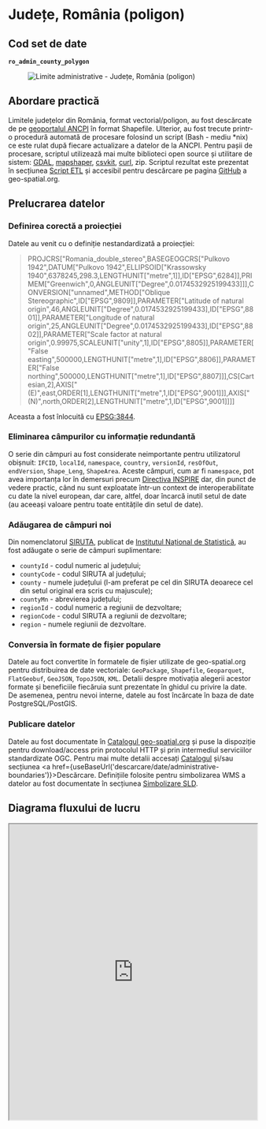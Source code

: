 
# Județe, România (poligon)

## Cod set de date

**`ro_admin_county_polygon`**

<figure style={{ textAlign: "center" }}>
  <img src={useBaseUrl('https://services.geo-spatial.org/data/thumbnails/administrative-boundaries/county/ro-admin-county-polygon.svg')} alt="Limite administrative - Județe, România (poligon)" />
</figure>

## Abordare practică

Limitele județelor din România, format vectorial/poligon, au fost descărcate de pe [geoportalul ANCPI](https://geoportal.ancpi.ro/portal/apps/webappviewer/index.html?id=faeba2d173374445b1f13512bd477bb2) în format Shapefile. Ulterior, au fost trecute printr-o procedură automată de procesare folosind un script (Bash - mediu *nix) ce este rulat după fiecare actualizare a datelor de la ANCPI. Pentru pașii de procesare, scriptul utilizează mai multe biblioteci open source și utilitare de sistem: [GDAL](https://gdal.org), [mapshaper](https://mapshaper.org/), [csvkit](https://csvkit.readthedocs.io/en/latest/), [curl](https://curl.se/), zip. Scriptul rezultat este prezentat în secțiunea [Script ETL](#script-etl) și accesibil pentru descărcare pe pagina [GitHub](https://github.com/geospatialorg/ingestie-date/blob/main/publish_update_ro_admin_county_polygon.sh) a geo-spatial.org.

## Prelucrarea datelor

### Definirea corectă a proiecției

Datele au venit cu o definiție nestandardizată a proiecției:

>PROJCRS["Romania_double_stereo",BASEGEOGCRS["Pulkovo 1942",DATUM["Pulkovo 1942",ELLIPSOID["Krassowsky 1940",6378245,298.3,LENGTHUNIT["metre",1]],ID["EPSG",6284]],PRIMEM["Greenwich",0,ANGLEUNIT["Degree",0.0174532925199433]]],CONVERSION["unnamed",METHOD["Oblique Stereographic",ID["EPSG",9809]],PARAMETER["Latitude of natural origin",46,ANGLEUNIT["Degree",0.0174532925199433],ID["EPSG",8801]],PARAMETER["Longitude of natural origin",25,ANGLEUNIT["Degree",0.0174532925199433],ID["EPSG",8802]],PARAMETER["Scale factor at natural origin",0.99975,SCALEUNIT["unity",1],ID["EPSG",8805]],PARAMETER["False easting",500000,LENGTHUNIT["metre",1],ID["EPSG",8806]],PARAMETER["False northing",500000,LENGTHUNIT["metre",1],ID["EPSG",8807]]],CS[Cartesian,2],AXIS["(E)",east,ORDER[1],LENGTHUNIT["metre",1,ID["EPSG",9001]]],AXIS["(N)",north,ORDER[2],LENGTHUNIT["metre",1,ID["EPSG",9001]]]]

Aceasta a fost înlocuită cu [EPSG:3844](https://epsg.io/3844).

### Eliminarea câmpurilor cu informație redundantă

O serie din câmpuri au fost considerate neimportante pentru utilizatorul obișnuit: `IFCID`, `localId`, `namespace`, `country`, `versionId`, `resOfOut`, `endVersion`, `Shape_Leng`, `ShapeArea`. Aceste câmpuri, cum ar fi `namespace`, pot avea importanța lor în demersuri precum [Directiva INSPIRE](https://knowledge-base.inspire.ec.europa.eu/) dar, din punct de vedere practic, când nu sunt exploatate într-un context de interoperabilitate cu date la nivel european, dar care, altfel, doar încarcă inutil setul de date (au aceeași valoare pentru toate entitățile din setul de date).

### Adăugarea de câmpuri noi

Din nomenclatorul [SIRUTA](http://80.96.186.4:81/senin/classifications.htm), publicat de [Institutul Național de Statistică](https://insse.ro), au fost adăugate o serie de câmpuri suplimentare:

* `countyId` - codul numeric al județului;
* `countyCode` - codul SIRUTA al județului;
* `county` - numele județului (l-am preferat pe cel din SIRUTA deoarece cel din setul original era scris cu majuscule);
* `countyMn` - abrevierea județului;
* `regionId` - codul numeric a regiunii de dezvoltare;
* `regionCode` - codul SIRUTA a regiunii de dezvoltare;
* `region` - numele regiunii de dezvoltare.

### Conversia în formate de fișier populare

Datele au foct convertite în formatele de fișier utilizate de geo-spatial.org pentru distribuirea de date vectoriale: `GeoPackage`, `Shapefile`, `Geoparquet`, `FlatGeobuf`, `GeoJSON`, `TopoJSON`, `KML`. Detalii despre motivația alegerii acestor formate și beneficiile fiecăruia sunt prezentate în ghidul cu privire la date. De asemenea, pentru nevoi interne, datele au fost încărcate în baza de date PostgreSQL/PostGIS.

### Publicare datelor

Datele au fost documentate în [Catalogul geo-spatial.org](https://services.geo-spatial.org/geonetwork/srv/eng/catalog.search#/metadata/0cf21019-7f4c-41ce-b1cb-3cac94a62d2e) și puse la dispoziție pentru download/access prin protocolul HTTP și prin intermediul serviciilor standardizate OGC. Pentru mai multe detalii accesați [Catalogul](https://services.geo-spatial.org/geonetwork/srv/eng/catalog.search#/metadata/0cf21019-7f4c-41ce-b1cb-3cac94a62d2e) și/sau secțiunea <a href={useBaseUrl('descarcare/date/administrative-boundaries')}>Descărcare</a>. Definițiile folosite pentru simbolizarea WMS a datelor au fost documentate în secțiunea [Simbolizare SLD](#simbolizare-sld).

## Diagrama fluxului de lucru

<iframe
  src="https://geo-spatial.org/jsoncrack/editor/?json=https://geo-spatial.org/descrieri-etl-json/etl_ro_admin_county_polygon.json"
  width="100%"
  height="600"
  style={{ border: '1px solid #ccc', borderRadius: '8px' }}
  loading="lazy"
/>

<a
  href="https://geo-spatial.org/jsoncrack/editor/?json=https://geo-spatial.org/descrieri-etl-json/etl_ro_admin_county_polygon.json"
  target="_blank"
  rel="noopener noreferrer"
>
  Deschide diagrama într-o pagină separată <i className="fa fa-external-link-alt" style={{ marginLeft: '0.3rem' }}></i>
</a>

## Script ETL

```bash title="procesare_limite_uat.sh"
#!/usr/bin/zsh

##############################################################################################################
#🛠 Publicare/actualizare Județe, România (poligon)
##############################################################################################################

#🎛 configurații

#🕹 activare mediu Anaconda cu bibliotecile necesare pentru procesare
source /home/ubuntu/anaconda3/etc/profile.d/conda.sh
conda activate geo

#🚏 definire căi date
ins_data_path="/storage/volumes/geoserver-1-storage/brute/institutii_romania/ins/siruta"
ancpi_data_path="/storage/volumes/geoserver-1-storage/brute/institutii_romania/ancpi/limite_administrative"
county_data_path="/storage/volumes/geoserver-1-storage/administrative_boundaries/county"
tmp_data_path="/storage/volumes/geoserver-1-storage/tmp"

#⚙️ PostGIS
pg_host="localhost"
pg_port=5432
pg_user="user"
pg_db="geospatial"
pg_pass="pass"
pg_schema="romania"

#⚙️ GeoServer
gs_url="http://localhost:8080/geoserver"
gs_user="user"
gs_pass="pass"
gs_workspace="administrative-boundaries"
gs_store="administrative-boundaries"
gs_layer_title="Limite administrative - județe, România (poligon)"
gs_layer_abstract="Setul de date conține limitele oficiale ale județelor din România, în format vectorial de tip poligon, procesat de comunitatea geo-spatial.org pe baza datelor publice furnizate de Agenția Națională de Cadastru și Publicitate Imobiliară. Versiunea curentă reflectă organizarea administrativ-teritorială valabilă în România anulului 2025."
gs_layer_keywords=("România" "județe" "limite administrative" "vector" "poligon")
gs_layer_metadata_link="https://services.geo-spatial.org/geonetwork/srv/eng/catalog.search#/metadata/0cf21019-7f4c-41ce-b1cb-3cac94a62d2e   "
gs_layer_style="administrative-boundaries:ro_admin_county_polygon_labels"
gs_layer_secondary_style="administrative-boundaries:ro_admin_county_polygon"

#⚙️ Date
layer_name="ro_admin_county_polygon"

echo "
🛠 Procesare Județe, România (poligon)
 "

echo "💾 Încărcare date în SQLite"

#💾 încărcare SHP ANCPI în SQLite
ogr2ogr -of "SQLite" -a_srs "EPSG:3844" -lco LAUNDER=NO ${tmp_data_path}/judete.db ${ancpi_data_path}/Unitate_administrativa_judet.shp

#💾 încărcare tabel regiuni de dezvoltare în SQLite
csvsql --db sqlite:///${tmp_data_path}/judete.db --insert ${ins_data_path}/siruta_zone.csv

#💾 încărcare tabel județe în SQLITE
csvsql --db sqlite:///${tmp_data_path}/judete.db --insert ${ins_data_path}/siruta_judete.csv

ogr2ogr -of "SQLite" -append -dsco SPATIALITE=YES -lco LAUNDER=NO -a_srs EPSG:3844 -nln ${layer_name} -sql "SELECT a.OGC_FID AS id, CAST(b.jud AS INTEGER) AS countyId, CAST(b.siruta AS INTEGER) AS countyCode, b.denj AS name, b.mnemonic, CAST(c.zona AS INTEGER) AS regionId, CAST(c.siruta AS INTEGER)  AS regionCode, c.denzona AS region, CAST(b.FSJ AS INTEGER) AS sortCode, a.beginvers AS version, a.GEOMETRY FROM Unitate_administrativa_judet AS a LEFT JOIN siruta_judete AS b ON (a.natcode = b.siruta) LEFT JOIN siruta_zone AS c ON (b.zona=c.zona)" ${tmp_data_path}/judete.db ${tmp_data_path}/judete.db

#💾 creare fișiere GeoPackage
echo "💾 creare fișiere GeoPackage"
if [ -f ${county_data_path}/${layer_name}.gpkg ]; then
    rm ${county_data_path}/${layer_name}.gpkg
fi
ogr2ogr -of GPKG -lco FID=id -nln ${layer_name} -a_srs EPSG:3844 -dialect sqlite -sql "SELECT GEOMETRY AS geometry, * FROM ${layer_name}" ${county_data_path}/${layer_name}.gpkg ${tmp_data_path}/judete.db

#💾 creare fișiere Esri Shapefile
echo "💾 creare fișiere Esri Shapefile"
if [ -f ${county_data_path}/${layer_name}.zip ]; then
    rm ${county_data_path}/${layer_name}.zip
fi
ogr2ogr -lco ENCODING=UTF-8 -nln ${layer_name} -dialect sqlite -sql "SELECT a.id AS id, * FROM ${layer_name} AS a" ${county_data_path}/${layer_name}.shp ${county_data_path}/${layer_name}.gpkg

#📦 arhivare fișiere shp
echo "📦 arhivare fișiere shp"
zip -j ${county_data_path}/${layer_name}.zip ${county_data_path}/${layer_name}.dbf ${county_data_path}/${layer_name}.shp ${county_data_path}/${layer_name}.prj ${county_data_path}/${layer_name}.shx  ${county_data_path}/${layer_name}.cpg

#💾 creare versiune FlatGeobuf
echo "💾 creare versiune FlatGeobuf"
if [ -f ${county_data_path}/${layer_name}.fgb ]; then
    rm ${county_data_path}/${layer_name}.fgb
fi
ogr2ogr -of FlatGeobuf -nlt MULTIPOLYGON -nln ${layer_name} -dialect sqlite -sql "SELECT a.id AS id, * FROM ${layer_name} AS a" ${county_data_path}/${layer_name}.fgb ${county_data_path}/${layer_name}.gpkg

#💾 creare versiune GeoParquet
echo "💾 creare versiune GeoParquet"
if [ -f ${county_data_path}/${layer_name}.parquet ]; then
    rm ${county_data_path}/${layer_name}.parquet
fi
ogr2ogr -of Parquet -nlt MULTIPOLYGON -nln ${layer_name} -dialect sqlite -sql "SELECT a.id AS id, * FROM ${layer_name} AS a" ${county_data_path}/${layer_name}.parquet ${county_data_path}/${layer_name}.gpkg

#💾 creare versiune GeoJSON
echo "💾 creare versiune GeoJSON"
if [ -f ${county_data_path}/${layer_name}.geojson ]; then
    rm ${county_data_path}/${layer_name}.geojson
fi
ogr2ogr -of GeoJSON -t_srs EPSG:4326 -nln ${layer_name} -dialect sqlite -sql "SELECT a.id AS id, * FROM ${layer_name} AS a" ${county_data_path}/${layer_name}.geojson ${county_data_path}/${layer_name}.gpkg

#💾 creare versiune KML
echo "💾 creare versiune KML"
if [ -f ${county_data_path}/${layer_name}.kml ]; then
    rm ${county_data_path}/${layer_name}.kml
fi
ogr2ogr -of KML -t_srs EPSG:4326 -dsco NameField=name ${county_data_path}/${layer_name}.kml ${county_data_path}/${layer_name}.gpkg

#💾 creare versiune TopoJSON
echo "💾 creare versiune TopoJSON"
if [ -f ${county_data_path}/${layer_name}.topojson ]; then
    rm ${county_data_path}/${layer_name}.topojson
fi
mapshaper -i ${county_data_path}/${layer_name}.geojson -o format=topojson ${county_data_path}/${layer_name}.topojson

#💾 actualizarea setului de date în baza de date PostGIS
echo "💾 actualizarea setului de date în baza de date PostGIS"
ogr2ogr -of PostgreSQL PG:"host=${pg_host} port=${pg_port} user=${pg_user} dbname=${pg_db} password=${pg_pass}" -lco schema=${pg_schema} -lco GEOMETRY_NAME=geom -lco overwrite=yes ${county_data_path}/${layer_name}.gpkg ${layer_name} -skipfailures -overwrite

#🖇 indexare date PostGIS
psql -h ${pg_host} -p ${pg_port} -U ${pg_user} -d ${pg_db} -c "
CREATE INDEX ${layer_name}_geom_idx ON romania.${layer_name} USING GIST (geom);
CLUSTER romania.${layer_name} USING ${layer_name}_geom_idx;"

#💾 publicarea/actualizarea serviciilor de date
echo "💾 publicarea/actualizarea serviciilor de date"

#❌ ștergere strat existent (dacă există)
echo "🔍 Verificare dacă există stratul."
HTTP_STATUS=$(curl -s -o /dev/null -w "%{http_code}" -u $gs_user:$gs_pass \
  "${gs_url}/rest/layers/${gs_workspace}:${layer_name}.xml")

if [ "$HTTP_STATUS" == "200" ]; then
    echo "⚠️  Stratul există. Se șterge."
    curl -s -u $gs_user:$gs_pass -XDELETE \
      "${gs_url}/rest/layers/${gs_workspace}:${layer_name}?recurse=true"
    echo "🗑️  Stratul a fost șters."
else
    echo "✅ Nu există strat cu acest nume."
fi

#💾 creare strat
echo "➕ Creare strat ${layer_name}"
curl -s -u $gs_user:$gs_pass -XPOST -H "Content-type: text/xml" \
  -d "<featureType>
         <name>${layer_name}</name>
         <nativeName>${layer_name}</nativeName>
         <title>${gs_layer_title}</title>
         <abstract>${gs_layer_abstract}</abstract>
     </featureType>" \
  "${gs_url}/rest/workspaces/${gs_workspace}/datastores/${gs_store}/featuretypes"

#💾 adăugare detalii suplimentare (keywords și metadata link)
echo "📝 Actualizare metadate"
keywords_xml=""
for keyword in "${gs_layer_keywords[@]}"; do
    keywords_xml+="<string>${keyword}</string>"
done

curl -s -u $gs_user:$gs_pass -XPUT -H "Content-type: text/xml" \
-d "<featureType>
        <keywords>
            ${keywords_xml}
        </keywords>
        <metadataLinks>
            <metadataLink>
                <type>text/xml</type>
                <metadataType>ISO19115:2003</metadataType>
                <content>${gs_layer_metadata_link}</content>
            </metadataLink>
        </metadataLinks>
    </featureType>" \
"${gs_url}/rest/workspaces/${gs_workspace}/datastores/${gs_store}/featuretypes/${layer_name}"

#💾 Setare stil implicit + atașare stil suplimentar
echo "🎨 Setare stil implicit + atașare stil suplimentar..."
curl -s -u $gs_user:$gs_pass -XPUT -H "Content-type: text/xml" \
  -d "<layer>
         <defaultStyle>
             <name>${gs_layer_style##*:}</name>
         </defaultStyle>
         <styles>
             <style>
                 <name>${gs_layer_secondary_style##*:}</name>
             </style>
         </styles>
     </layer>" \
  "${gs_url}/rest/layers/${gs_workspace}:${layer_name}"

echo "✅ Stratul ${layer_name} a fost adăugat și configurat cu succes în GeoServer."

#🗑️ Ștergere fișiere intermediare
echo "🗑️ Ștergere fișiere Shapefile"
rm ${county_data_path}/${layer_name}.dbf ${county_data_path}/${layer_name}.shp ${county_data_path}/${layer_name}.prj ${county_data_path}/${layer_name}.shx ${county_data_path}/${layer_name}.cpg ${tmp_data_path}/judete.db
```
Script accesibil și pe [GitHub](https://github.com/geospatialorg/ingestie-date/blob/main/publish_update_ro_admin_county_polygon.sh).

## Simbolizare SLD

### Simbolizare SLD implicită

```xml title="ro_admin_county_polygon_labels.sld"
<?xml version="1.0" encoding="UTF-8"?>
<StyledLayerDescriptor xmlns="http://www.opengis.net/sld" xmlns:ogc="http://www.opengis.net/ogc" xmlns:xsi="http://www.w3.org/2001/XMLSchema-instance" xsi:schemaLocation="http://www.opengis.net/sld http://schemas.opengis.net/sld/1.1.0/StyledLayerDescriptor.xsd" xmlns:xlink="http://www.w3.org/1999/xlink" xmlns:se="http://www.opengis.net/se" version="1.1.0">
  <NamedLayer>
  <se:Name>Județe</se:Name>
  <UserStyle>
    <se:Name>Limită județ</se:Name>
      <se:FeatureTypeStyle>

      <!-- Regula afișată doar la scări < 1:5.000.000, fără etichete -->
        <se:Rule>
          <se:Name>Limită județ</se:Name>
          <se:MinScaleDenominator>5000000</se:MinScaleDenominator>
          <se:PolygonSymbolizer>
            <se:Stroke>
              <se:SvgParameter name="stroke">#b71540</se:SvgParameter>
              <se:SvgParameter name="stroke-width">2</se:SvgParameter>
              <se:SvgParameter name="stroke-linejoin">bevel</se:SvgParameter>
            </se:Stroke>
          </se:PolygonSymbolizer>
        </se:Rule>

        <!-- Regula afișată doar la scări > 1:5.000.000, cu etichete -->
        <se:Rule>
          <se:Name>Limită județ</se:Name>
          <se:MaxScaleDenominator>5000000</se:MaxScaleDenominator>
          <se:PolygonSymbolizer>
            <se:Stroke>
              <se:SvgParameter name="stroke">#b71540</se:SvgParameter>
              <se:SvgParameter name="stroke-width">2</se:SvgParameter>
              <se:SvgParameter name="stroke-linejoin">bevel</se:SvgParameter>
            </se:Stroke>
          </se:PolygonSymbolizer>
          <se:TextSymbolizer>
            <se:Label>
              <ogc:PropertyName>name</ogc:PropertyName>
            </se:Label>
            <se:Font>
              <se:SvgParameter name="font-family">Helvetica</se:SvgParameter>
              <se:SvgParameter name="font-size">14</se:SvgParameter>
            </se:Font>
            <se:LabelPlacement>
              <se:PointPlacement>
                <se:AnchorPoint>
                  <se:AnchorPointX>0</se:AnchorPointX>
                  <se:AnchorPointY>0.5</se:AnchorPointY>
                </se:AnchorPoint>
              </se:PointPlacement>
            </se:LabelPlacement>
            <se:Halo>
              <se:Radius>2</se:Radius>
              <se:Fill>
                <se:SvgParameter name="fill">#ffffff</se:SvgParameter>
              </se:Fill>
            </se:Halo>
            <se:Fill>
              <se:SvgParameter name="fill">#b71540</se:SvgParameter>
            </se:Fill>
            <se:VendorOption name="maxDisplacement">1</se:VendorOption>
          </se:TextSymbolizer>
        </se:Rule>

      </se:FeatureTypeStyle>
    </UserStyle>
  </NamedLayer>
</StyledLayerDescriptor>
```
Fișier accesibil și pe [GitHub](https://github.com/geospatialorg/simbolizare/blob/main/sld/administrative-boundaries/ro_admin_county_polygon_labels.sld).

### Simbolizare SLD alternativă

```xml title="ro_admin_county_polygon.sld"
<?xml version="1.0" encoding="UTF-8"?>
<?xml version="1.0" encoding="UTF-8"?>
<StyledLayerDescriptor xmlns="http://www.opengis.net/sld" xmlns:ogc="http://www.opengis.net/ogc" xmlns:xsi="http://www.w3.org/2001/XMLSchema-instance" xsi:schemaLocation="http://www.opengis.net/sld http://schemas.opengis.net/sld/1.1.0/StyledLayerDescriptor.xsd" xmlns:xlink="http://www.w3.org/1999/xlink" xmlns:se="http://www.opengis.net/se" version="1.1.0">
  <NamedLayer>
  <se:Name>Județe</se:Name>
  <UserStyle>
    <se:Name>Limită județ</se:Name>
    <se:FeatureTypeStyle>
      <se:Rule>
        <se:Name>Limită județ</se:Name>
          <se:PolygonSymbolizer>
            <se:Stroke>
              <se:SvgParameter name="stroke">#b71540</se:SvgParameter>
              <se:SvgParameter name="stroke-width">2</se:SvgParameter>
              <se:SvgParameter name="stroke-linejoin">bevel</se:SvgParameter>
            </se:Stroke>
          </se:PolygonSymbolizer>
        </se:Rule>
      </se:FeatureTypeStyle>
    </UserStyle>
  </NamedLayer>
</StyledLayerDescriptor>
```
Fișier accesibil și pe [GitHub](https://github.com/geospatialorg/simbolizare/blob/main/sld/administrative-boundaries/ro_admin_county_polygon.sld).
